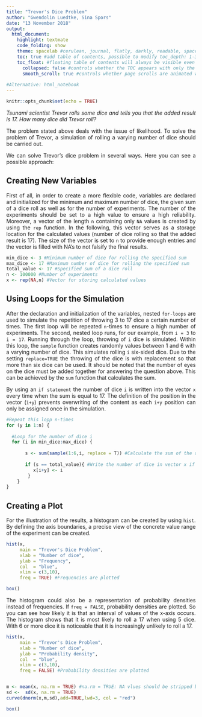 ```yaml
---
title: "Trevor's Dice Problem"
author: "Gwendolin Luedtke, Sina Spors"
date: "13 November 2018"
output:
  html_document:
    highlight: textmate
    code_folding: show
    theme: spacelab #cerulean, journal, flatly, darkly, readable, spacelab, united, cosmo, lumen, paper, sandstone,                       simplex, and yet
    toc: true #add table of contents, possible to modify toc_depth: 1-3
    toc_float: #floating table of contents will always be visible even when the document is scrolled
      collapsed: false #controls whether the TOC appears with only the top-level (e.g., H2) headers. If collapsed                            initially, the TOC is automatically expanded inline when necessary
      smooth_scroll: true #controls whether page scrolls are animated when TOC items are navigated to via mouse                                 clicks
      
#Alternative: html_notebook
---
```


<style>
body {
text-align: justify} 
</style>


```r
knitr::opts_chunk$set(echo = TRUE)
```


*Tsunami scientist Trevor rolls some dice and tells you that the added result is 17. How many dice did Trevor roll?*

The problem stated above deals with the issue of likelihood. To solve the problem of Trevor, a simulation of rolling a varying number of dice should be carried out.

We can solve Trevor's dice problem in several ways. Here you can see a possible approach: 

## Creating New Variables

First of all, in order to create a more flexible code, variables are declared and initialized for the minimum and maximum number of dice, the given sum of a dice roll as well as for the number of experiments. The number of the experiments should be set to a high value to ensure a high reliability. Moreover, a vector of the length ```n``` containing only ```NA``` values is created by using the ```rep``` function. In the following, this vector serves as a storage location for the calculated values (number of dice rolling so that the added result is 17). The size of the vector is set to ```n``` to provide enough entries and the vector is filled with NA's to not falsify the final results.


```r
min_dice <- 3 #Minimum number of dice for rolling the specified sum 
max_dice <- 17 #Maximum number of dice for rolling the specified sum
total_value <- 17 #Specified sum of a dice roll
n <- 100000 #Number of experiments
x <- rep(NA,n) #Vector for storing calculated values  
```

## Using Loops for the Simulation

After the declaration and initialization of the variables, nested ```for-loops``` are used to simulate the repetition of throwing 3 to 17 dice a certain number of times. The first loop will be repeated ```n```-times to ensure a high number of experiments. The second, nested loop runs, for our example, from ```i = 3``` to ```i = 17```. Running through the loop, throwing of ```i``` dice is simulated. Within this loop, the ```sample``` function creates randomly values between 1 and 6 with a varying number of dice. This simulates rolling ```i``` six-sided dice. Due to the setting ```replace=TRUE``` the throwing of the dice is with replacement so that more than six dice can be used. It should be noted that the number of eyes on the dice must be added together for answering the question above. This can be achieved by the ```sum``` function that calculates the sum. 


By using an ```if statement``` the number of dice ```i``` is written into the vector ```x``` every time when the sum is equal to 17. The definition of the position in the vector (```i+y```) prevents overwriting of the content as each ```i+y``` position can only be assigned once in the simulation.


```r
#Repeat this lopp n-times
for (y in 1:n) {
  
  #Loop for the number of dice i 
  for (i in min_dice:max_dice) {
      
       s <- sum(sample(1:6,i, replace = T)) #Calculate the sum of the dice roll
    
       if (s == total_value){ #Write the number of dice in vector x if the sum of the dice roll equals to 17
          x[i+y] <- i 
        }
    }
}
```


## Creating a Plot

For the illustration of the results, a histogram can be created by using ```hist```. By defining the axis boundaries, a precise view of the concrete value range of the experiment can be created. 


```r
hist(x,
     main = "Trevor's Dice Problem",
     xlab = "Number of dice",
     ylab = "Frequency",
     col  = "blue",
     xlim = c(3,10),
     freq = TRUE) #Frequencies are plotted

box()
```

The histogram could also be a representation of probability densities instead of frequencies. If ```freq = FALSE```, probability densities are plotted. So you can see how likely it is that an interval of values of the x-axis occurs. The histogram shows that it is most likely to roll a 17 when using 5 dice. With 6 or more dice it is noticeable that it is increasingly unlikely to roll a 17. 


```r
hist(x,
     main = "Trevor's Dice Problem",
     xlab = "Number of dice",
     ylab = "Probability density",
     col  = "blue",
     xlim = c(3,10),
     freq = FALSE) #Probability densities are plotted


m <- mean(x, na.rm = TRUE) #na.rm = TRUE: NA vlues should be stripped before the computation proceeds
sd <-  sd(x, na.rm = TRUE) 
curve(dnorm(x,m,sd),add=TRUE,lwd=3, col = "red") 

box()
```




